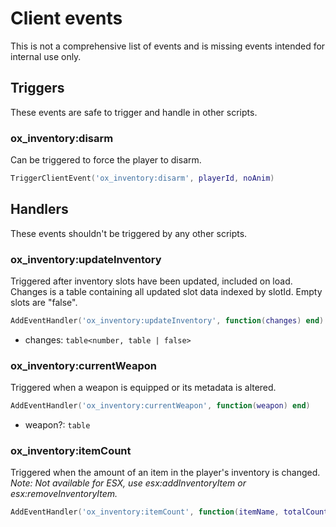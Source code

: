 # Client events

This is not a comprehensive list of events and is missing events intended for internal use only.

## Triggers

These events are safe to trigger and handle in other scripts.

### ox_inventory:disarm

Can be triggered to force the player to disarm.

```lua
TriggerClientEvent('ox_inventory:disarm', playerId, noAnim)
```

## Handlers

These events shouldn't be triggered by any other scripts.

### ox_inventory:updateInventory

Triggered after inventory slots have been updated, included on load.  
Changes is a table containing all updated slot data indexed by slotId. Empty slots are "false".

```lua
AddEventHandler('ox_inventory:updateInventory', function(changes) end)
```

- changes: `table<number, table | false>`

### ox_inventory:currentWeapon

Triggered when a weapon is equipped or its metadata is altered.

```lua
AddEventHandler('ox_inventory:currentWeapon', function(weapon) end)
```

- weapon?: `table`

### ox_inventory:itemCount

Triggered when the amount of an item in the player's inventory is changed.  
_Note: Not available for ESX, use esx:addInventoryItem or esx:removeInventoryItem._

```lua
AddEventHandler('ox_inventory:itemCount', function(itemName, totalCount) end)
```
